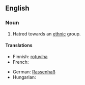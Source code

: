 ==English==

===Noun===
{{en-noun|sg=[[race]] [[hatred]]|-}}

# Hatred towards an [[ethnic]] group.

====Translations====
{{trans-top|hatred towards an ethnic group}}
* Finnish: [[rotuviha]]
* French: {{t+|fr|racial}}
{{trans-mid}}
* German: [[Rassenhaß]] {{m}}
* Hungarian: {{t|hu|fajgyűlölet}}
{{trans-bottom}}
